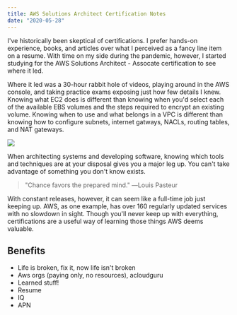 ```yaml
---
title: AWS Solutions Architect Certification Notes
date: "2020-05-28"
---
```


I've historically been skeptical of certifications. I prefer hands-on experience, books, and articles over what I perceived as a fancy line item on a resume. With time on my side during the pandemic, however, I started studying for the AWS Solutions Architect - Assocate certification to see where it led.

Where it led was a 30-hour rabbit hole of videos, playing around in the AWS console, and taking practice exams exposing just how few details I knew. Knowing what EC2 does is different than knowing when you'd select each of the available EBS volumes and the steps required to encrypt an existing volume. Knowing when to use and what belongs in a VPC is different than knowing how to configure subnets, internet gatways, NACLs, routing tables, and NAT gateways.

![](../assets/perceived-knowledge-vs-time-spent-learning.png)

When architecting systems and developing software, knowing which tools and techniques are at your disposal gives you a major leg up. You can't take advantage of something you don't know exists.

> "Chance favors the prepared mind." ―Louis Pasteur

With constant releases, however, it can seem like a full-time job just keeping up. AWS, as one example, has over 160 regularly updated services with no slowdown in sight. Though you'll never keep up with everything, certifications are a useful way of learning those things AWS deems valuable.

## Benefits

- Life is broken, fix it, now life isn't broken
- Aws orgs (paying only, no resources), acloudguru
- Learned stuff!
- Resume
- IQ
- APN
